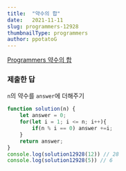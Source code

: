 ```yaml
---
title:  "약수의 합"
date:   2021-11-11
slug: programmers-12928
thumbnailType: programmers
author: ppotatoG
---
```

[Programmers 약수의 합](https://programmers.co.kr/learn/courses/30/lessons/12928?language=javascript)

### 제출한 답

`n`의 약수를 `answer`에 더해주기
```js
function solution(n) {
    let answer = 0;
    for(let i = 1; i <= n; i++){
        if(n % i == 0) answer +=i;
    }
    return answer;
}
console.log(solution12928(12)) // 28
console.log(solution12928(5)) // 6
```